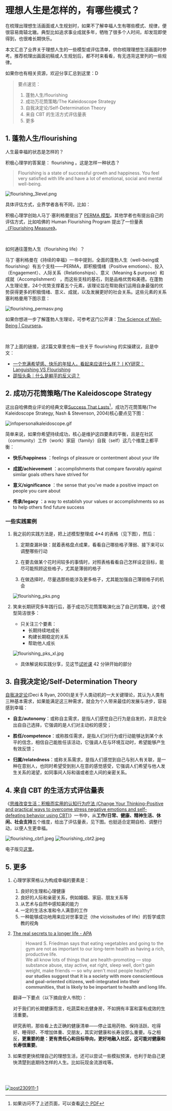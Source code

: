 # 理想人生是怎样的，有哪些模式？

在梳理出理想生活画面或人生规划时，如果不了解幸福人生有哪些模式、规律，便很容易南辕北辙。典型比如追求事业成就多年，牺牲了很多个人时间，却发现即使得到，也很难长期快乐。

本文汇总了业界关于理想人生的一些模型或评估清单，供你梳理理想生活画面时参考。推荐梳理出画面初稿或人生规划后，都不时来看看，有无违背这里列的一些规律。

如果你也有相关资源，欢迎分享汇总到这里：D

> 要点速览：
> 1. 蓬勃人生/flourishing
> 2. 成功万花筒策略/The Kaleidoscope Strategy
> 3. 自我决定论/Self-Determination Theory
> 4. 来自 CBT 的生活方式评估量表
> 5. 更多

## 1. 蓬勃人生/flourishing  

人生最幸福的状态是怎样的？

积极心理学的答案是： flourishing 。这是怎样一种状态？

> Flourishing is a state of successful growth and happiness. You feel very satisfied with life and have a lot of emotional, social and mental well-being.

![flourishing_3level.png](https://cdn.sunnyhuang.net/clipping/flourishing_3level.png/webp ':size=600')

具体评估方式，业界学者各有不同，比如：

积极心理学创始人马丁·塞利格曼提出了 [PERMA 模型](https://www.viacharacter.org/pdf/Flourishing.pdf)。其他学者也有提出自己的评估方式，比如哈佛的 Human Flourishing Program 提出了一份量表[《Flourishing Measure》](https://hfh.fas.harvard.edu/files/pik/files/flourishing_measure_pdf.pdf)。

<br />

如何通往蓬勃人生（flourishing life）？

马丁·塞利格曼在《持续的幸福》一书中提到，全面的蓬勃人生（well-being或flourishing）有五个支柱——PERMA，即积极情绪（Positive emotions）、投入（Engagement）、人际关系（Relationships）、意义（Meaning & purpose）和成就（Accomplishment） ，而这些支柱的基石，则是品格优势和美德。在蓬勃人生理论里，24个优势支撑着五个元素，该理论旨在帮助我们运用自身最强的优势获得更多的积极情绪、意义、成就，以及发展更好的社会关系。这些元素的关系塞利格曼用下图示意：

![flourishing_permasv.png](https://cdn.sunnyhuang.net/clipping/flourishing_permasv.png ':size=350')

如果你想进一步了解蓬勃人生理论，可参考这门公开课：[The Science of Well-Being | Coursera](https://www.coursera.org/learn/the-science-of-well-being)。

<br />

除了上面的链接，这2篇文章里也有一些关于 flourishing 的实操建议，且是中文：

* [一个充满希望感、快乐的年轻人，看起来应该什么样？丨KY研究：Languishing VS Flourishing](https://mp.weixin.qq.com/s/27y7b37njjQ5rYiWR83xnw)
* [邵恒头条｜什么是躺平的反义词？](https://m.igetget.com/share/course/article?id=RQLYWyjMZoa0J1vlglXp4wvzDbO26B)

## 2. 成功万花筒策略/The Kaleidoscope Strategy 


这出自哈佛商业评论的经典文章[Success That Lasts](https://hbr.org/2004/02/success-that-lasts)[^1]，成功万花筒策略(The Kaleidoscope Strategy, Nash & Stevenson, 2004)核心要点见下图：

![infopersonalkaleidoscope.gif](https://cdn.sunnyhuang.net/share/infopersonalkaleidoscope.gif)

简单来说，如果你希望持续成功，核心是维护这四要素的平衡，且是在社区（community）工作（work）家庭（family）自我（self）这几个维度上都平衡：


* **快乐/happiness** ：feelings of pleasure or contentment about your life

* **成就/achievement** ：accomplishments that compare favorably against similar goals others have strived for

* **意义/significance** ：the sense that you’ve made a positive impact on people you care about

* **传承/legacy** ：a way to establish your values or accomplishments so as to help others find future success


### 一些实践案例 

1. 我之前的实践方法是，把上述模型整理成 4*4 的表格（见下图），然后：
    1. 定期查漏补缺：就着表格盘点成果，看看自己哪些格子薄弱、接下来可以调整哪些行动
    2. 在要去做某个花时间较多的事情时，对照表格看看自己怎样设定目标，能尽可能照顾这些格子，尤其是薄弱的格子

    3. 在做选择时，尽量选那些能涉及更多格子，尤其能加强自己薄弱格子的机会
    
    ![flourishing_pks.png](https://cdn.sunnyhuang.net/share/flourishing_pks.png ':size=400')

2. 笑来长期研究多年践行后，基于成功万花筒策略演化出了自己的策略，这个模型简洁很多：
    - 只关注三个要素：
        - 长期持续地成长
        - 构建长期稳定的关系
        - 帮助他人成长

     ![flourishing_pks_xl.jpg](https://cdn.sunnyhuang.net/clipping/flourishing_pks_xl.jpg ':size=400')

    - 具体解说和实践分享，见这节[试听课](https://appqme5icso8118.h5.xiaoeknow.com/p/course/video/v_62fc5f9ee4b00a4f3734c94a) 42 分钟开始的部分
    



## 3. 自我决定论/Self-Determination Theory 

[自我决定论](https://selfdeterminationtheory.org/the-theory/)(Deci & Ryan, 2000)是关于人类动机的一大关键理论，其认为人类有三种基本需求，如果能满足这三种需求，就会为个人带来最佳的发展与进步，容易感到幸福：

- **自主/autonomy**：或称自主需求，是指人们感觉自己行为是自发的，并且完全出自自己选择，它强调的是人们对主动权的感受；

- **胜任/competence**：或称胜任需求，是指人们对行为或行动能够达到某个水平的信念，相信自己能胜任该活动，它强调人在与环境互动时，希望能够产生有效反馈；

- **归属/relatedness**：或称关系需求，是指人们感觉到自己与别人有关联，是一种在意别人，也同时希望受到别人在意的感觉感受，它强调人们希望与他人发生关系的渴望，如同事间人际和谐或者恋人间的亲密关系。


## 4. 来自 CBT 的生活方式评估量表 

《[思维改变生活：积极而实用的认知行为疗法 (Change Your Thinking-Positive and practical ways to overcome stress negative emotions and self-defeating behavior using CBT)](https://book.douban.com/subject/2984241/)》一书中，从**工作/日常、健康、精神生活、休闲、社会支持**五个维度，给出了评估量表，见下图。也挺适合定期自检、调整行动，以便人生更幸福。

![flourishing_cbt1.jpeg](https://cdn.sunnyhuang.net/share/flourishing_cbt1.jpeg/webp ':size=200')
![flourishing_cbt2.jpeg](https://cdn.sunnyhuang.net/share/flourishing_cbt2.jpeg/webp ':size=200')

电子版见[这里](https://sunnylife.feishu.cn/wiki/wikcnLgwe78yfvOlxcgBaQlcVig?office_edit=1&table=tblUpalTUaaF0KEz&sheet=I7ElK9)。


## 5. 更多 

1. 心理学家荣格认为构成幸福的要素是：
    1. 良好的生理和心理健康
    2. 良好的人际和亲密关系，例如婚姻、家庭、朋友关系等
    3. 从艺术与自然中感知美的能力
    4. 一定的生活水准和令人满意的工作
    5. 一种能够成功地用来应对世事变迁（the vicissitudes of life）的哲学或宗教的视角

2. [The real secrets to a longer life - APA](https://www.apa.org/monitor/2011/12/longer-life)

    > Howard S. Friedman says that eating vegetables and going to the gym are not as important to our long-term health as having a rich, productive life.<br />We all know lots of things that are health-promoting — stop substance abuse, stay active, eat right, sleep well, don't gain weight, make friends — so why aren't most people healthy?<br />**our studies suggest that it is a society with more conscientious and goal-oriented citizens, well-integrated into their communities, that is likely to be important to health and long life.**

    翻译一下要点（以下摘自安人书院）：

    对于我们的长期健康而言，吃蔬菜和去健身房，不如拥有丰富和富有成效的生活重要。

    研究表明，那些看上去正确的健康清单——停止滥用药物、保持活跃、吃得好、睡得好、不增加体重、交朋友，其实对健康和长寿没那么重要。与之相反，**更重要的是：更有责任心和目标导向，更好地融入社区，这可能对健康和长寿很重要**。



3. 如果想更快梳理自己的理想生活，还可以尝试一些模拟预演，也利于助自己更快清楚到底期待怎样的人生。比如玩现金流游戏等。

<br />



[^1]:如果访问不了上述页面，可以查看[这个 PDF](https://cdn.sunnyhuang.net/clipping/nash_stevenson_2004_success%20that%20lasts%2C%20the%20kaleidoscope%20strategy.pdf) 

<br />


[![post230911-1](https://cdn.sunnyhuang.net/share/post230911-1.jpg/webp)](/)